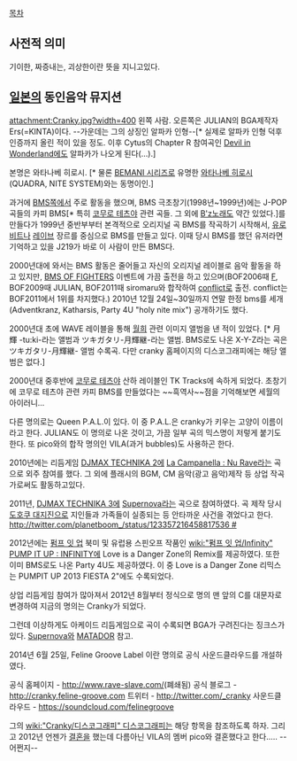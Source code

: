 [[목차]]
== 사전적 의미 ==
기이한, 짜증내는, 괴상한이란 뜻을 지니고있다.
== [[일본]]의 동인음악 뮤지션 ==

attachment:Cranky.jpg?width=400
왼쪽 사람. 오른쪽은 JULIAN의 BGA제작자 Ers(=KINTA)이다. --가운데는 그의 상징인 알파카 인형--[* 실제로 알파카 인형 덕후 인증까지 올린 적이 있을 정도. 이후 Cytus의 Chapter R 참여곡인 [[Devil in Wonderland]]에도 알파카가 나오게 된다(...).]

본명은 와타나베 히로시. [* 물론 [[BEMANI 시리즈]]로 유명한 [[와타나베 히로시]](QUADRA, NITE SYSTEM)와는 동명이인.]  

과거에 [[BMS]]쪽에서 주로 활동을 했으며, BMS 극초창기(1998년~1999년)에는 J-POP 곡들의 카피 BMS[* 특히 [[코무로 테츠야]] 관련 곡들. 그 외에 [[B'z]]노래도 약간 있었다.]를 만들다가 1999년 중반부부터 본격적으로 오리지널 곡 BMS를 작곡하기 시작해서, [[유로비트]]나 [[레이브]] 장르를 중심으로 BMS를 만들고 있다. 이때 당시 BMS를 했던 유저라면 기억하고 있을 J219가 바로 이 사람이 만든 BMS다.

2000년대에 와서는 BMS 활동은 줄어들고 자신의 오리지널 레이블로 음악 활동을 하고 있지만, [[BMS OF FIGHTERS]] 이벤트에 가끔 출전을 하고 있으며(BOF2006때 [[F]], BOF2009때 JULIAN, BOF2011때 siromaru와 합작하여 [[conflict]]로 출전. conflict는 BOF2011에서 1위를 차지했다.) 2010년 12월 24일~30일까지 연말 한정 bms를 세개(Adventkranz, Katharsis, Party 4U "holy nite mix") 공개하기도 했다.

2000년대 초에 WAVE 레이블을 통해 [[월희]] 관련 이미지 앨범을 낸 적이 있었다. [* 月輝 -tu:ki-라는 앨범과 ツキガタリ-月輝継-라는 앨범. BMS로도 나온 X-Y-Z라는 곡은 ツキガタリ-月輝継- 앨범 수록곡. 다만 cranky 홈페이지의 디스코그래피에는 해당 앨범은 없다.]

2000년대 중후반에 [[코무로 테츠야]] 산하 레이블인 TK Tracks에 속하게 되었다. 초창기에 코무로 테츠야 관련 카피 BMS를 만들었다는 ~~흑역사~~점을 기억해보면 세월의 아이러니...

다른 명의로는 Queen P.A.L.이 있다. 이 중 P.A.L.은 cranky가 키우는 고양이 이름이라고 한다. JULIAN도 이 명의로 나온 것이고, 가끔 일부 곡의 믹스명이 저렇게 붙기도 한다.
또 pico와의 합작 명의인 VILA(과거 bubbles)도 사용하곤 한다.

2010년에는 리듬게임 [[DJMAX TECHNIKA 2]]에 [[La Campanella : Nu Rave]]라는 곡으로 외주 참여를 했다.
그 외에 플래시의 BGM, CM 음악(광고 음악)제작 등 상업 작곡가로써도 활동하고있다.

2011년, [[DJMAX TECHNIKA 3]]에 [[Supernova]]라는 곡으로 참여하였다. 
곡 제작 당시 [[도호쿠 대지진]]으로 지인들과 가족들이 실종되는 등 안타까운 사건을 겪었다고 한다. [[http://twitter.com/planetboom_/status/123357216458817536 #]]

2012년에는 [[펌프 잇 업]] 북미 및 유럽용 스핀오프 작품인 [[wiki:"펌프 잇 업/Infinity" PUMP IT UP : INFINITY]]에 Love is a Danger Zone의 Remix를 제공하였다. 또한 이미 BMS로도 나온 Party 4U도 제공하였다. 이 중 Love is a Danger Zone 리믹스는 PUMPIT UP 2013 FIESTA 2"에도 수록되었다.

상업 리듬게임 참여가 많아져서 2012년 8월부터 정식으로 명의 맨 앞의 C를 대문자로 변경하여 지금의 명의는 Cranky가 되었다.

그런데 이상하게도 아케이드 리듬게임으로 곡이 수록되면 BGA가 구려진다는 징크스가 있다. [[Supernova]]와 [[MATADOR]] 참고.

2014년 6월 25일, Feline Groove Label 이란 명의로 공식 사운드클라우드를 개설하였다.

공식 홈페이지 - [[http://www.rave-slave.com/]](폐쇄됨)
공식 블로그 - [[http://cranky.feline-groove.com]]
트위터 - [[http://twitter.com/_cranky]]
사운드클라우드 - [[https://soundcloud.com/felinegroove]]

그의 [[wiki:"Cranky/디스코그래피" 디스코그래피]]는 해당 항목을 참조하도록 하자.
그리고 2012년 언젠가 [[결혼]]을 했는데 다름아닌 VILA의 멤버 pico와 결혼했다고 한다..... --어쩐지--
